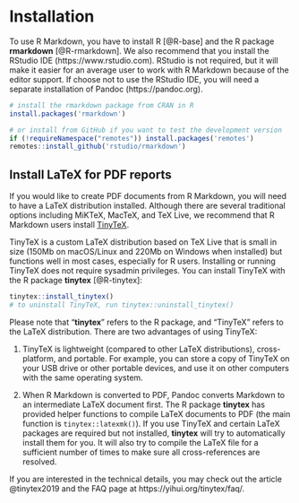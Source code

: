 \mainmatter

# Installation

To use R Markdown, you have to install R [@R-base] and the R package **rmarkdown** [@R-rmarkdown]. We also recommend that you install the RStudio IDE (https://www.rstudio.com). RStudio is not required, but it will make it easier for an average user to work with R Markdown because of the editor support. If choose not to use the RStudio IDE, you will need a separate installation of Pandoc\index{Pandoc} (https://pandoc.org).

```r
# install the rmarkdown package from CRAN in R
install.packages('rmarkdown')

# or install from GitHub if you want to test the development version
if (!requireNamespace("remotes")) install.packages('remotes')
remotes::install_github('rstudio/rmarkdown')
```

## Install LaTeX for PDF reports {#install-latex}

If you would like to create PDF documents from R Markdown, you will need to have a LaTeX distribution installed. Although there are several traditional options including MiKTeX, MacTeX, and TeX Live, we recommend that R Markdown users install [TinyTeX](https://yihui.org/tinytex/).

TinyTeX is a custom LaTeX distribution based on TeX Live that is small in size (150Mb on macOS/Linux and 220Mb on Windows when installed) but functions well in most cases, especially for R users. Installing or running TinyTeX does not require sysadmin privileges. You can install TinyTeX with the R package **tinytex** [@R-tinytex]:

```r
tinytex::install_tinytex()
# to uninstall TinyTeX, run tinytex::uninstall_tinytex() 
```

Please note that "**tinytex**" refers to the R package, and "TinyTeX" refers to the LaTeX distribution. There are two advantages of using TinyTeX: 

1. TinyTeX is lightweight (compared to other LaTeX distributions), cross-platform, and portable. For example, you can store a copy of TinyTeX on your USB drive or other portable devices, and use it on other computers with the same operating system. 

1. When R Markdown is converted to PDF, Pandoc converts Markdown to an intermediate LaTeX document first. The R package **tinytex** has provided helper functions to compile LaTeX documents to PDF (the main function is `tinytex::latexmk()`). If you use TinyTeX and certain LaTeX packages are required but not installed, **tinytex** will try to automatically install them for you. It will also try to compile the LaTeX file for a sufficient number of times to make sure all cross-references are resolved.

If you are interested in the technical details, you may check out the article @tinytex2019 and the FAQ page at https://yihui.org/tinytex/faq/.
